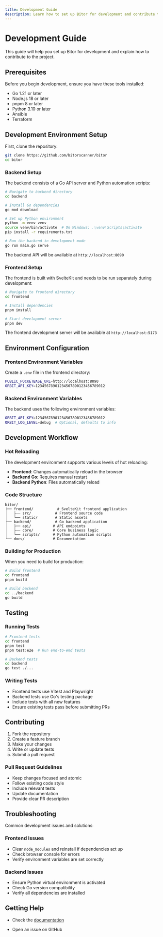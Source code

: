 ```yaml
---
title: Development Guide
description: Learn how to set up Bitor for development and contribute to the project
---
```


# Development Guide

This guide will help you set up Bitor for development and explain how to contribute to the project.

## Prerequisites

Before you begin development, ensure you have these tools installed:

- Go 1.21 or later
- Node.js 18 or later
- pnpm 8 or later
- Python 3.10 or later
- Ansible
- Terraform

## Development Environment Setup

First, clone the repository:
```bash
git clone https://github.com/bitorscanner/bitor
cd bitor
```

### Backend Setup

The backend consists of a Go API server and Python automation scripts:

```bash
# Navigate to backend directory
cd backend

# Install Go dependencies
go mod download

# Set up Python environment
python -m venv venv
source venv/bin/activate  # On Windows: .\venv\Scripts\activate
pip install -r requirements.txt

# Run the backend in development mode
go run main.go serve
```

The backend API will be available at `http://localhost:8090`

### Frontend Setup

The frontend is built with SvelteKit and needs to be run separately during development:

```bash
# Navigate to frontend directory
cd frontend

# Install dependencies
pnpm install

# Start development server
pnpm dev
```

The frontend development server will be available at `http://localhost:5173`

## Environment Configuration

### Frontend Environment Variables

Create a `.env` file in the frontend directory:
```bash
PUBLIC_POCKETBASE_URL=http://localhost:8090
ORBIT_API_KEY=12345678901234567890123456789012
```

### Backend Environment Variables

The backend uses the following environment variables:
```bash
ORBIT_API_KEY=12345678901234567890123456789012
ORBIT_LOG_LEVEL=debug  # Optional, defaults to info
```

## Development Workflow

### Hot Reloading

The development environment supports various levels of hot reloading:

- **Frontend**: Changes automatically reload in the browser
- **Backend Go**: Requires manual restart
- **Backend Python**: Files automatically reload

### Code Structure

```
bitor/
├── frontend/           # SvelteKit frontend application
│   ├── src/           # Frontend source code
│   └── static/        # Static assets
├── backend/           # Go backend application
│   ├── api/          # API endpoints
│   ├── core/         # Core business logic
│   └── scripts/      # Python automation scripts
└── docs/             # Documentation
```

### Building for Production

When you need to build for production:

```bash
# Build frontend
cd frontend
pnpm build

# Build backend
cd ../backend
go build
```

## Testing

### Running Tests

```bash
# Frontend tests
cd frontend
pnpm test
pnpm test:e2e  # Run end-to-end tests

# Backend tests
cd backend
go test ./...
```

### Writing Tests

- Frontend tests use Vitest and Playwright
- Backend tests use Go's testing package
- Include tests with all new features
- Ensure existing tests pass before submitting PRs

## Contributing

1. Fork the repository
2. Create a feature branch
3. Make your changes
4. Write or update tests
5. Submit a pull request

### Pull Request Guidelines

- Keep changes focused and atomic
- Follow existing code style
- Include relevant tests
- Update documentation
- Provide clear PR description

## Troubleshooting

Common development issues and solutions:

### Frontend Issues

- Clear `node_modules` and reinstall if dependencies act up
- Check browser console for errors
- Verify environment variables are set correctly

### Backend Issues

- Ensure Python virtual environment is activated
- Check Go version compatibility
- Verify all dependencies are installed

## Getting Help

- Check the [documentation](https://bitor.dev)

- Open an issue on GitHub 